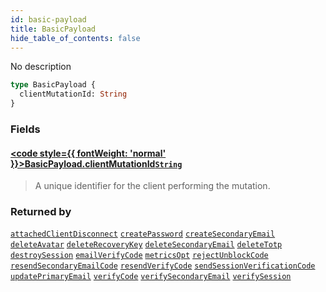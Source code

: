 ```yaml
---
id: basic-payload
title: BasicPayload
hide_table_of_contents: false
---
```








No description

```graphql
type BasicPayload {
  clientMutationId: String
}
```


### Fields

#### [<code style={{ fontWeight: 'normal' }}>BasicPayload.<b>clientMutationId</b></code>](#)<Bullet />[`String`](/gql-api/scalars/string) <Badge class="secondary" text="scalar"/>
> A unique identifier for the client performing the mutation.
> 



### Returned by

[`attachedClientDisconnect`](/gql-api/mutations/attached-client-disconnect)  <Badge className="secondary" text="mutation"/><Bullet />[`createPassword`](/gql-api/mutations/create-password)  <Badge className="secondary" text="mutation"/><Bullet />[`createSecondaryEmail`](/gql-api/mutations/create-secondary-email)  <Badge className="secondary" text="mutation"/><Bullet />[`deleteAvatar`](/gql-api/mutations/delete-avatar)  <Badge className="secondary" text="mutation"/><Bullet />[`deleteRecoveryKey`](/gql-api/mutations/delete-recovery-key)  <Badge className="secondary" text="mutation"/><Bullet />[`deleteSecondaryEmail`](/gql-api/mutations/delete-secondary-email)  <Badge className="secondary" text="mutation"/><Bullet />[`deleteTotp`](/gql-api/mutations/delete-totp)  <Badge className="secondary" text="mutation"/><Bullet />[`destroySession`](/gql-api/mutations/destroy-session)  <Badge className="secondary" text="mutation"/><Bullet />[`emailVerifyCode`](/gql-api/mutations/email-verify-code)  <Badge className="secondary" text="mutation"/><Bullet />[`metricsOpt`](/gql-api/mutations/metrics-opt)  <Badge className="secondary" text="mutation"/><Bullet />[`rejectUnblockCode`](/gql-api/mutations/reject-unblock-code)  <Badge className="secondary" text="mutation"/><Bullet />[`resendSecondaryEmailCode`](/gql-api/mutations/resend-secondary-email-code)  <Badge className="secondary" text="mutation"/><Bullet />[`resendVerifyCode`](/gql-api/mutations/resend-verify-code)  <Badge className="secondary" text="mutation"/><Bullet />[`sendSessionVerificationCode`](/gql-api/mutations/send-session-verification-code)  <Badge className="secondary" text="mutation"/><Bullet />[`updatePrimaryEmail`](/gql-api/mutations/update-primary-email)  <Badge className="secondary" text="mutation"/><Bullet />[`verifyCode`](/gql-api/mutations/verify-code)  <Badge className="secondary" text="mutation"/><Bullet />[`verifySecondaryEmail`](/gql-api/mutations/verify-secondary-email)  <Badge className="secondary" text="mutation"/><Bullet />[`verifySession`](/gql-api/mutations/verify-session)  <Badge className="secondary" text="mutation"/>




